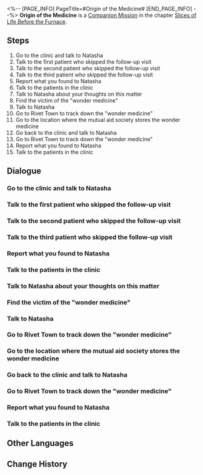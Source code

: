 <%-- [PAGE_INFO]
PageTitle=#Origin of the Medicine#
[END_PAGE_INFO] --%>
{{Stub|Dialogue, characters, and location(s)}}
{{Mission Infobox
|id            = 2010703
|title         = 
|image         = Mission Origin of the Medicine.png
|type          = Companion
|event_name    = 
|chapter       = Slices of Life Before the Furnace (Companion Mission Chapter)
|requirements  = [[Companion Mission]] ''[[Origin of the Medicine]]'' completed
|summary       = <!--official mission summary from Fate's Atlas-->
|characters    = <!--characters that appear in this mission-->
|startLocation = <!--location as it intially appears on the mission screen-->
|world         = <!--i.e. Penacony-->
|area          = <!--i.e. A Child's Dream-->
|prev          = 
|next          = 
|exp           = 350
|credits       = 20000
|stellarJade   = 
|other         = {{Card List|Adventure Log*6;Shield*200|delim=;}}
}}
'''Origin of the Medicine''' is a [[Companion Mission]] in the chapter [[Slices of Life Before the Furnace (Companion Mission Chapter)|Slices of Life Before the Furnace]].

==Steps==
# Go to the clinic and talk to Natasha
# Talk to the first patient who skipped the follow-up visit
# Talk to the second patient who skipped the follow-up visit
# Talk to the third patient who skipped the follow-up visit
# Report what you found to Natasha
# Talk to the patients in the clinic
# Talk to Natasha about your thoughts on this matter
# Find the victim of the "wonder medicine"
# Talk to Natasha
# Go to Rivet Town to track down the "wonder medicine"
# Go to the location where the mutual aid society stores the wonder medicine
# Go back to the clinic and talk to Natasha
# Go to Rivet Town to track down the "wonder medicine"
# Report what you found to Natasha
# Talk to the patients in the clinic

<!--
==Gameplay Notes==

--><!--
==Trial Character==

-->
==Dialogue==
{{Stub Dialogue}}
===Go to the clinic and talk to Natasha===
{{Mission Description|type=companion|location=<!--to be added-->|You receive a message from Oleg, who hopes you can visit Natasha and see what she's up to.<br />Every day, she works tirelessly to look after the patients, so Oleg hopes you can offer her some help.}}
{{Dialogue Start}}
:{{tx}}
{{Dialogue End}}

===Talk to the first patient who skipped the follow-up visit===
{{Mission Description|type=companion|location=<!--to be added-->|update|As the chief of Wildfire and the only doctor in Boulder Town, Natasha is busy every day, and it's almost impossible for her to leave the clinic.<br />What's worse, some stubborn patients refuse to come for a follow-up visit.<br />Do her a favor and persuade the patients who joined the so-called "mutual aid society."}}
{{Dialogue Start}}
:{{tx}}
{{Dialogue End}}

===Talk to the second patient who skipped the follow-up visit===
{{Mission Description|type=companion|location=<!--to be added-->|update|As the chief of Wildfire and the only doctor in Boulder Town, Natasha is busy every day, and it's almost impossible for her to leave the clinic.<br />What's worse, some stubborn patients refuse to come for a follow-up visit.<br />Do her a favor and persuade the patients who joined the so-called "mutual aid society."}}
{{Dialogue Start}}
:{{tx}}
{{Dialogue End}}

===Talk to the third patient who skipped the follow-up visit===
{{Mission Description|type=companion|location=<!--to be added-->|update|As the chief of Wildfire and the only doctor in Boulder Town, Natasha is busy every day, and it's almost impossible for her to leave the clinic.<br />What's worse, some stubborn patients refuse to come for a follow-up visit.<br />Do her a favor and persuade the patients who joined the so-called "mutual aid society."}}
{{Dialogue Start}}
:{{tx}}
{{Dialogue End}}

===Report what you found to Natasha===
{{Mission Description|type=companion|location=<!--to be added-->|update|The patients who refuse to come to the clinic for the follow-up visit share their different opinions, and the mystery about a type of "wonder medicine" attracts your attention.<br />But the time spent with Natasha makes you believe that she is a good doctor and a good person, you decide to report what you found to her first.}}
{{Dialogue Start}}
:{{tx}}
{{Dialogue End}}

===Talk to the patients in the clinic===
{{Mission Description|type=companion|location=<!--to be added-->|update|You tell Natasha about the wonder medicine. She states that she's strongly against the mutual aid society selling drugs.<br />Natasha suggests you talk to the patients in her clinic to hear different opinions on the wonder medicine.}}
{{Dialogue Start}}
:{{tx}}
{{Dialogue End}}

===Talk to Natasha about your thoughts on this matter===
{{Mission Description|type=companion|location=<!--to be added-->|update|The patients in the clinic tell you that Dr. Vache, who developed the wonder medicine, doesn't care about his patients at all.<br />This is completely different from what you heard from those who joined the mutual aid society.<br />Perhaps Natasha is the only one who knows the truth... After all, she's Vache's sister.}}
{{Dialogue Start}}
:{{tx}}
{{Dialogue End}}

===Find the victim of the "wonder medicine"===
{{Mission Description|type=companion|location=<!--to be added-->|update|After talking with you, Natasha hopes that you can go to the underworld to visit the last patient.<br />It is said that she is a victim of Vache's "wonder medicine," which means you need to be extra cautious when talking with her...}}
{{Dialogue Start}}
:{{tx}}
{{Dialogue End}}

===Talk to Natasha===
{{Mission Description|type=companion|location=<!--to be added-->|update|Vache's wonder medicine destroyed that poor woman's family.<br />Now, you're sure that the so-called Mutual Aid Society is an evil organization that sells counterfeit drugs which can kill people.<br />Go find Natasha again and see what she thinks should be done.}}
{{Dialogue Start}}
:{{tx}}
{{Dialogue End}}

===Go to Rivet Town to track down the "wonder medicine"===
{{Mission Description|type=companion|location=<!--to be added-->|update|Natasha has decided to dismantle the mutual aid society that sells counterfeit drugs with your help.<br />Head to Rivet Town to find where the wonder medicine comes from. Also, if you meet any organizers of the mutual aid society along the way, it's best to teach them a lesson.}}
{{Dialogue Start}}
:{{tx}}
{{Dialogue End}}

===Go to the location where the mutual aid society stores the wonder medicine===
{{Mission Description|type=companion|location=<!--to be added-->|update|Natasha has decided to destroy the mutual aid society that sells counterfeit drugs with your help.<br />You defeat the gatekeepers of the mutual aid society. The wonder medicine must be hidden nearby.}}
{{Dialogue Start}}
:{{tx}}
{{Dialogue End}}

===Go back to the clinic and talk to Natasha===
{{Mission Description|type=companion|location=<!--to be added-->|update|You defeat the president of the mutual aid society and his helpers, stopping them from ripping off and murdering people by selling counterfeit drugs.<br />Natasha shows her appreciation for you and invites you to the clinic again to chat with her.<br />Maybe she will finally tell you the whole story about Vache.}}
{{Dialogue Start}}
:{{tx}}
{{Dialogue End}}

===Go to Rivet Town to track down the "wonder medicine"===
{{Mission Description|type=companion|location=<!--to be added-->|update|The patients who refuse to come to the clinic for follow-up visits are each telling their own story, and the mystery surrounding this "wonder medicine" has left you deep in thought.<br />These patients seem to have some grievances against Natasha, which has caused you to feel a little unsettled.<br />To find out the truth, perhaps it would be best for you to make a trip to Rivet Town yourself and investigate the mutual aid society.}}
{{Dialogue Start}}
:{{tx}}
{{Dialogue End}}

===Report what you found to Natasha===
{{Mission Description|type=companion|location=<!--to be added-->|update|The hooligans from the mutual aid society recognize you and refuse to sell you the so-called wonder medicine.<br />Their attitude is so suspicious that it makes you think they're not taking patient care seriously.<br />You decide to talk to Natasha first and report the matter.}}
{{Dialogue Start}}
:{{tx}}
{{Dialogue End}}

===Talk to the patients in the clinic===
{{Mission Description|type=companion|location=<!--to be added-->|update|You tell Natasha about the wonder medicine. She states that she's strongly against the mutual aid society selling drugs.<br />Natasha suggests you talk to the patients in her clinic to hear different opinions on the wonder medicine.}}
{{Dialogue Start}}
:{{tx}}
{{Dialogue End}}

==Other Languages==
{{Other Languages
|en   = Origin of the Medicine
|zhs  = 寻药溯源
|zht  = 尋藥溯源
|ja   = 薬を探して根源を辿る
|ko   = 약의 근원 탐사
|es   = Búsqueda del origen de la medicina
|fr   = Les origines de la médecine
|ru   = Происхождение лекарства
|th   = ค้นหาต้นกำเนิดของยา
|vi   = Đi Tìm Nguồn Thuốc
|de   = Suche nach dem Ursprung des Medikaments
|id   = Penelusuran Obat
|pt   = A Origem da Medicina
}}

==Change History==
{{Change History|1.0}}
